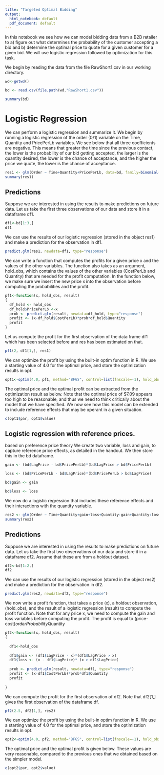 ```yaml
---
title: "Targeted Optimal Bidding"
output:
  html_notebook: default
  pdf_document: default
---
```

In this notebook we see how we can model bidding data from a B2B retailer to a) figure out what determines the probability of the customer accepting a bid and b) determine the optimal price to quote for a given customer for a given bid. We will use logistic regression followed by optimization for this task. 

We begin by reading the data from the file RawShort1.csv in our working directory.

```r
wd<-getwd()
```


```r
bd <- read.csv(file.path(wd,"RawShort1.csv"))
```

```r
summary(bd)
```
# Logistic Regression

We can perform a logistic regression and summarize it. We begin by running a logistic regression of the order (0/1) variable on the Time, Quantity and PricePerLb variables. We see below that all three coefficients are negative. This means that greater the time since the previous contact, the lower is the probability of our bid getting accepted, the larger is the quantity desired, the lower is the chance of acceptance, and the higher the price we quote, the lower is the chance of acceptance. 

```r
res1 <- glm(Order ~ Time+Quantity+PricePerLb, data=bd, family=binomial(link = "logit"))
summary(res1)
```

## Predictions

Suppose we are interested in using the results to make predictions on future data. Let us take the first three observations of our data and store it in a dataframe df1. 

```r
df1<-bd[1:3,]
df1
```

We can use the results of our logistic regression (stored in the object res1) and make a prediction for the observation in df1. 

```r
predict.glm(res1, newdata=df1, type="response")
```
We can write a function that computes the profits for a given price x and the values of the other variables. The function also takes as an argument, hold_obs, which contains the values of the other variables (CostPerLb and Quantity) that are needed for the profit computation. In the function below, we make sure we insert the new price x into the observation before computing the probabilities and the profit. 

```r
pf1<-function(x, hold_obs, result)
{
  df_hold <- hold_obs
  df_hold$PricePerLb <-x
  prob <- predict.glm(result, newdata=df_hold, type="response")
  profit <- (x-df_hold$CostPerLb)*prob*df_hold$Quantity
  profit
}
```

Let us compute the profit for the first observation of the data frame df1 which has been selected before and res has been estimated on that. 

```r
pf1(2, df1[1,], res1)
```

We can optimize the profit by using the built-in optim function in R. We use a starting value of 4.0 for the optimal price, and store the optimization results in opt. 

```r
opt1<-optim(4.0, pf1, method="BFGS", control=list(fnscale=-1), hold_obs=df1[1,], result=res1)
```
The optimal price and the optimal profit can be extracted from the optimization result as below. Note that the optimal price of $7.09 appears too high to be reasonable, and thus we need to think critically about the model that we have specified. We now see how this model can be extended to include reference effects that may be operant in a given situation.

```r
c(opt1$par, opt1$value)
```

## Logistic regression with reference prices. 

based on preference price theory We create two variable, loss and gain, to capture reference price effects, as detailed in the handout. We then store this in the bd dataframe. 

```r
gain <- (bd$LagPrice - bd$PricePerLb)*(bd$LagPrice > bd$PricePerLb)

loss <- (bd$PricePerLb - bd$LagPrice)*(bd$PricePerLb > bd$LagPrice)

bd$gain <- gain

bd$loss <- loss

```

We now do a logistic regression that includes these reference effects and their interactions with the quantity variable.

```r
res2 <- glm(Order ~ Time+Quantity+gain+loss+Quantity:gain+Quantity:loss, data=bd, family=binomial(link = "logit"))
summary(res2)
```

## Predictions

Suppose we are interested in using the results to make predictions on future data. Let us take the first two observations of our data and store it in a dataframe df2. Assume that these are from a holdout dataset. 

```r
df2<-bd[1:2,]
df2
```

We can use the results of our logistic regression (stored in the object res2) and make a prediction for the observation in df2. 

```r
predict.glm(res2, newdata=df2, type="response")
```
We now write a profit function, that takes a price (x), a holdout observation, (hold_obs), and the result of a logistic regression (result) to compute the profit function. Note that for any price x, we need to compute the gain and loss variables before computing the profit. The profit is equal to (price-cost)*orderProbability*Quantity

```r
pf2<-function(x, hold_obs, result)
{
 
  df1<-hold_obs
  
  df1$gain <- (df1$LagPrice - x)*(df1$LagPrice > x)
  df1$loss <- (x - df1$LagPrice)* (x > df1$LagPrice)
  
  prob <- predict.glm(result, newdata=df1, type="response")
  profit <- (x-df1$CostPerLb)*prob*df1$Quantity
  profit
  
}
```

We can compute the profit for the first observation of df2. Note that df2[1,] gives the first observation of the dataframe df. 

```r
pf2(2.5, df2[1,], res2)
```

We can optimize the profit by using the built-in optim function in R. We use a starting value of 4.0 for the optimal price, and store the optimization results in opt. 

```r
opt2<-optim(4.0, pf2, method="BFGS", control=list(fnscale=-1), hold_obs=df2[1,], result=res2)
```

The optimal price and the optimal profit is given below. These values are very reasonable, compared to the previous ones that we obtained based on the simpler model. 

```r
c(opt2$par, opt2$value)
```

